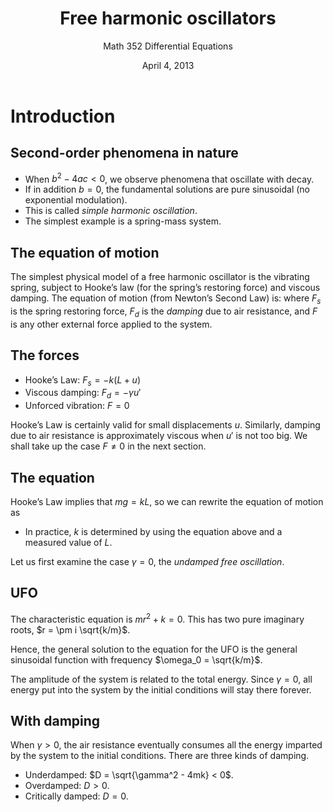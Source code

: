 % Free harmonic oscillators
% Math 352 Differential Equations
% April 4, 2013

# Introduction

## Second-order phenomena in nature

- When $b^2 - 4ac < 0$, we observe phenomena that oscillate with decay.
- If in addition $b = 0$, the fundamental solutions are pure sinusoidal
(no exponential modulation).
- This is called *simple harmonic oscillation*.
- The simplest example is a spring-mass system.

## The equation of motion

The simplest physical model of a free harmonic oscillator is the vibrating 
spring, subject to Hooke's law (for the spring's 
restoring force) and viscous damping. The equation of motion (from Newton's 
Second Law) is: 
\begin{equation*}
    mu'' = mg + F_s + F_d + F
\end{equation*}
where $F_s$ is the spring restoring force, $F_d$ is the *damping* due to air 
resistance, and $F$ is any other external force applied to the system.

## The forces

- Hooke's Law: $F_s = -k(L + u)$
- Viscous damping: $F_d = -\gamma u'$
- Unforced vibration: $F = 0$

Hooke's Law is certainly valid for small displacements $u$. Similarly, 
damping due to air resistance is approximately viscous when $u'$ is not too 
big. We shall take up the case $F \ne 0$ in the next section.

## The equation

Hooke's Law implies that $mg = kL$, so we can rewrite 
the equation of motion as
\begin{equation*}
    mu'' + \gamma u' + ku = 0.
\end{equation*}

- In practice, $k$ is determined by using the equation above and a measured
value of $L$.

Let us first examine the case $\gamma = 0$, the *undamped free oscillation*.

## UFO

The characteristic equation is $mr^2 + k = 0$. This has two pure imaginary roots, $r = \pm i \sqrt{k/m}$.

Hence, the general solution to the equation for the UFO is the general sinusoidal function with frequency $\omega_0 = \sqrt{k/m}$.

The amplitude of the system is related to the total energy. Since $\gamma = 0$, all energy put into the system by the initial conditions will stay there forever.

## With damping

When $\gamma > 0$, the air resistance eventually consumes all the energy imparted by the system to the initial conditions.
\begin{equation*}
    \lim_{t \to \infty} u = 0.
\end{equation*}
There are three kinds of damping.

- Underdamped: $D = \sqrt{\gamma^2 - 4mk} < 0$.
- Overdamped: $D > 0$.
- Critically damped: $D = 0$.
